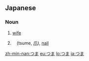 ==Japanese==

===Noun===
{{ja-noun|h|rom=tsuma}}

# {{ja-def|妻}} [[wife]]
# {{alternative spelling of|つめ|lang=ja|nodot=1}}　(tsume, [[爪]]), [[nail]]

[[zh-min-nan:つま]]
[[eu:つま]]
[[lo:つま]]
[[ja:つま]]